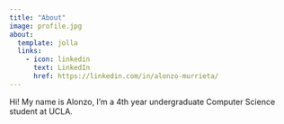```yaml
---
title: "About"
image: profile.jpg
about:
  template: jolla
  links:
    - icon: linkedin
      text: LinkedIn
      href: https://linkedin.com/in/alonzo-murrieta/
---
```


Hi! My name is Alonzo, I'm a 4th year undergraduate Computer Science student at UCLA.
